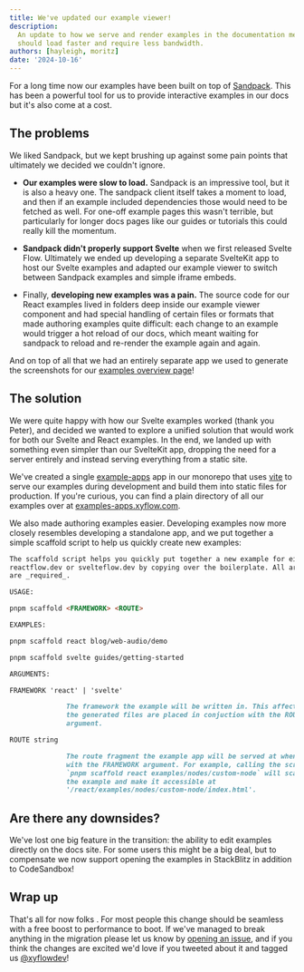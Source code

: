 ```yaml
---
title: We've updated our example viewer!
description:
  An update to how we serve and render examples in the documentation means examples
  should load faster and require less bandwidth.
authors: [hayleigh, moritz]
date: '2024-10-16'
---
```



For a long time now our examples have been built on top of [Sandpack](https://sandpack.codesandbox.io).
This has been a powerful tool for us to provide interactive examples in our docs
but it's also come at a cost.

## The problems

We liked Sandpack, but we kept brushing up against some pain points that ultimately
we decided we couldn't ignore.

- **Our examples were slow to load.** Sandpack is an impressive tool, but it is also
  a heavy one. The sandpack client itself takes a moment to load, and then if an
  example included dependencies those would need to be fetched as well. For one-off
  example pages this wasn't terrible, but particularly for longer docs pages like
  our guides or tutorials this could really kill the momentum.

- **Sandpack didn't properly support Svelte** when we first released Svelte Flow.
  Ultimately we ended up developing a separate SvelteKit app to host our Svelte
  examples and adapted our example viewer to switch between Sandpack examples and
  simple iframe embeds.

- Finally, **developing new examples was a pain.** The source code for our
  React examples lived in folders deep inside our example viewer component and had
  special handling of certain files or formats that made authoring examples quite
  difficult: each change to an example would trigger a hot reload of our docs, which
  meant waiting for sandpack to reload and re-render the example again and again.

And on top of all that we had an entirely separate app we used to generate the
screenshots for our [examples overview page](/examples)!

## The solution

We were quite happy with how our Svelte examples worked (thank you Peter), and
decided we wanted to explore a unified solution that would work for both our Svelte
and React examples. In the end, we landed up with something even simpler than our
SvelteKit app, dropping the need for a server entirely and instead serving everything
from a static site.

We've created a single [example-apps](https://github.com/xyflow/web/tree/main/apps/example-apps)
app in our monorepo that uses [vite](https://vitejs.dev) to serve our examples
during development and build them into static files for production. If you're
curious, you can find a plain directory of all our examples over at
[examples-apps.xyflow.com](examples-apps.xyflow.com).

We also made authoring examples easier. Developing examples now more closely
resembles developing a standalone app, and we put together a simple scaffold
script to help us quickly create new examples:

```md
The scaffold script helps you quickly put together a new example for either
reactflow.dev or svelteflow.dev by copying over the boilerplate. All arguments
are _required_.

USAGE:

pnpm scaffold <FRAMEWORK> <ROUTE>

EXAMPLES:

pnpm scaffold react blog/web-audio/demo

pnpm scaffold svelte guides/getting-started

ARGUMENTS:

FRAMEWORK 'react' | 'svelte'

              The framework the example will be written in. This affects where
              the generated files are placed in conjuction with the ROUTE
              argument.

ROUTE string

              The route fragment the example app will be served at when combined
              with the FRAMEWORK argument. For example, calling the script as
              `pnpm scaffold react examples/nodes/custom-node` will scaffold
              the example and make it accessible at
              '/react/examples/nodes/custom-node/index.html'.
```

## Are there any downsides?

We've lost one big feature in the transition: the ability to edit examples directly
on the docs site. For some users this might be a big deal, but to compensate we
now support opening the examples in StackBlitz in addition to CodeSandbox!

## Wrap up

That's all for now folks <Emoji content="✌️" />. For most people this change
should be seamless with a free boost to performance to boot. If we've managed to
break anything in the migration please let us know by
[opening an issue](https://github.com/xyflow/web/issues/new), and if you think
the changes are excited we'd love if you tweeted about it and tagged us
[@xyflowdev](https://twitter.com/xyflowdev)!
